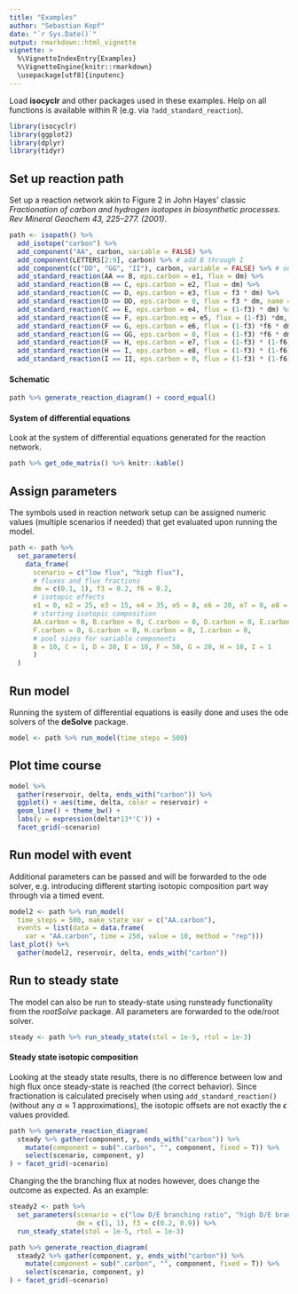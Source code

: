 ```yaml
---
title: "Examples"
author: "Sebastian Kopf"
date: "`r Sys.Date()`"
output: rmarkdown::html_vignette
vignette: >
  %\VignetteIndexEntry{Examples}
  %\VignetteEngine{knitr::rmarkdown}
  \usepackage[utf8]{inputenc}
---
```


Load **isocyclr** and other packages used in these examples. Help on all functions is available within R (e.g. via `?add_standard_reaction`).

```r
library(isocyclr)
library(ggplot2)
library(dplyr)
library(tidyr)
```

## Set up reaction path

Set up a reaction network akin to Figure 2 in John Hayes' classic *Fractionation of carbon and hydrogen isotopes in biosynthetic processes. Rev Mineral Geochem 43, 225–277. (2001)*.

```r
path <- isopath() %>% 
  add_isotope("carbon") %>% 
  add_component("AA", carbon, variable = FALSE) %>% 
  add_component(LETTERS[2:9], carbon) %>% # add B through I
  add_component(c("DD", "GG", "II"), carbon, variable = FALSE) %>% # out flux
  add_standard_reaction(AA == B, eps.carbon = e1, flux = dm) %>% 
  add_standard_reaction(B == C, eps.carbon = e2, flux = dm) %>% 
  add_standard_reaction(C == D, eps.carbon = e3, flux = f3 * dm) %>% 
  add_standard_reaction(D == DD, eps.carbon = 0, flux = f3 * dm, name = "D out") %>% 
  add_standard_reaction(C == E, eps.carbon = e4, flux = (1-f3) * dm) %>% 
  add_standard_reaction(E == F, eps.carbon.eq = e5, flux = (1-f3) *dm, eq_ratio = "P/S") %>%
  add_standard_reaction(F == G, eps.carbon = e6, flux = (1-f3) *f6 * dm) %>% 
  add_standard_reaction(G == GG, eps.carbon = 0, flux = (1-f3) *f6 * dm, name = "G out") %>% 
  add_standard_reaction(F == H, eps.carbon = e7, flux = (1-f3) * (1-f6) * dm) %>% 
  add_standard_reaction(H == I, eps.carbon = e8, flux = (1-f3) * (1-f6) * dm) %>% 
  add_standard_reaction(I == II, eps.carbon = 0, flux = (1-f3) * (1-f6) * dm, name = "I out") 
```

#### Schematic

```r
path %>% generate_reaction_diagram() + coord_equal()
```

#### System of differential equations

Look at the system of differential equations generated for the reaction network.

```r
path %>% get_ode_matrix() %>% knitr::kable()
```


## Assign parameters

The symbols used in reaction network setup can be assigned numeric values (multiple scenarios if needed) that get evaluated upon running the model.

```r
path <- path %>% 
  set_parameters(
    data_frame(
      scenario = c("low flux", "high flux"),
      # fluxes and flux fractions
      dm = c(0.1, 1), f3 = 0.2, f6 = 0.2,
      # isotopic effects
      e1 = 0, e2 = 25, e3 = 15, e4 = 35, e5 = 8, e6 = 20, e7 = 0, e8 = 14,
      # starting isotopic composition
      AA.carbon = 0, B.carbon = 0, C.carbon = 0, D.carbon = 0, E.carbon = 0, 
      F.carbon = 0, G.carbon = 0, H.carbon = 0, I.carbon = 0,
      # pool sizes for variable components
      B = 10, C = 1, D = 20, E = 10, F = 50, G = 20, H = 10, I = 1
      )
  ) 
```

## Run model

Running the system of differential equations is easily done and uses the ode solvers of the **deSolve** package.

```r
model <- path %>% run_model(time_steps = 500)
```

## Plot time course

```r
model %>% 
  gather(reservoir, delta, ends_with("carbon")) %>%
  ggplot() + aes(time, delta, color = reservoir) +
  geom_line() + theme_bw() +
  labs(y = expression(delta*13*'C')) +
  facet_grid(~scenario)
```

## Run model with event

Additional parameters can be passed and will be forwarded to the ode solver, e.g. introducing different starting isotopic composition part way through via a timed event.

```r
model2 <- path %>% run_model(
  time_steps = 500, make_state_var = c("AA.carbon"),
  events = list(data = data.frame(
    var = "AA.carbon", time = 250, value = 10, method = "rep")))
last_plot() %+% 
  gather(model2, reservoir, delta, ends_with("carbon"))
```

## Run to steady state

The model can also be run to steady-state using runsteady functionality from the *rootSolve* package. All parameters are forwarded to the ode/root solver.

```r
steady <- path %>% run_steady_state(stol = 1e-5, rtol = 1e-3)
```

#### Steady state isotopic composition

Looking at the steady state results, there is no difference between low and high flux once steady-state is reached (the correct behavior). Since fractionation is calculated precisely when using `add_standard_reaction()` (without any $\alpha \approx 1$ approximations), the isotopic offsets are not exactly the $\epsilon$ values provided.

```r
path %>% generate_reaction_diagram(
  steady %>% gather(component, y, ends_with("carbon")) %>% 
    mutate(component = sub(".carbon", "", component, fixed = T)) %>% 
    select(scenario, component, y)
) + facet_grid(~scenario)
```

Changing the the branching flux at nodes however, does change the outcome as expected. As an example:

```r
steady2 <- path %>% 
  set_parameters(scenario = c("low D/E branching ratio", "high D/E branching ratio"),
                 dm = c(1, 1), f3 = c(0.2, 0.9)) %>% 
  run_steady_state(stol = 1e-5, rtol = 1e-3)
```

```r
path %>% generate_reaction_diagram(
  steady2 %>% gather(component, y, ends_with("carbon")) %>% 
    mutate(component = sub(".carbon", "", component, fixed = T)) %>% 
    select(scenario, component, y)
) + facet_grid(~scenario)
```

